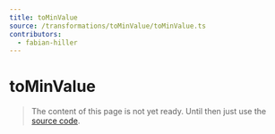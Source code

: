 ```yaml
---
title: toMinValue
source: /transformations/toMinValue/toMinValue.ts
contributors:
  - fabian-hiller
---
```


# toMinValue

> The content of this page is not yet ready. Until then just use the [source code](https://github.com/fabian-hiller/valibot/blob/main/library/src/transformations/toMinValue/toMinValue.ts).

